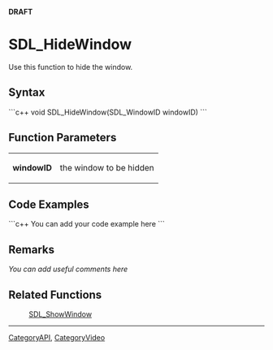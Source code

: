 <!-- pragma section-numbers off -->
<!-- pragma disable-camelcase -->
'''DRAFT'''

= SDL_HideWindow =
Use this function to hide the window.


== Syntax ==
```c++
void SDL_HideWindow(SDL_WindowID windowID)
```

== Function Parameters ==
{|
|'''windowID'''
|the window to be hidden
|}

== Code Examples ==
```c++
You can add your code example here
```

== Remarks ==
''You can add useful comments here''

== Related Functions ==
:[[SDL_ShowWindow]]

----
[[CategoryAPI]], [[CategoryVideo]]
